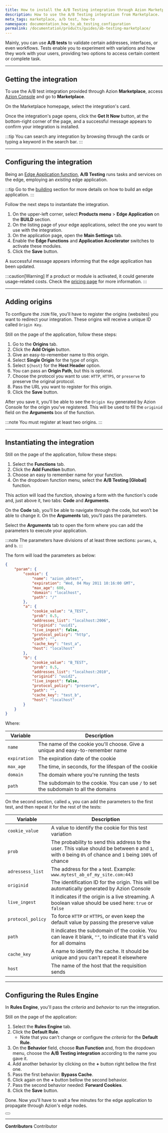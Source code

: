 ```yaml
---
title: How to install the A/B Testing integration through Azion Marketplace
description: How to use the A/B Testing integration from Marketplace.
meta_tags: marketplace, a/b test, how-to
namespace: documentation_how_to_ab_testing_configuration
permalink: /documentation/products/guides/ab-testing-marketplace/
---
```


Mainly, you can use **A/B tests** to validate certain addresses, interfaces, or even workflows. Tests enable you to experiment with variations and how they work with your users, providing two options to access certain content or complete task.

---

## Getting the integration 

To use the A/B test integration provided through Azion **Marketplace**, access [Azion Console](/en/documentation/products/guides/how-to-access-rtm/) and go to **Marketplace**.

On the Marketplace homepage, select the integration's card.

Once the integration's page opens, click the **Get It Now** button, at the bottom-right corner of the page, and a successful message appears to confirm your integration is installed.

:::tip
You can search any integration by browsing through the cards or typing a keyword in the search bar. 
:::

---

## Configuring the integration

Being an [Edge Application function](/en/documentation/products/marketplace/integrations/#edge-application-functions), **A/B Testing** runs tasks and services on the edge, employing an *existing* edge application.

:::tip
Go to the [building](/en/documentation/products/guides/build/build-an-application/) section for more details on how to build an edge application.
:::

Follow the next steps to instantiate the integration.

1. On the upper-left corner, select **Products menu** > **Edge Application** on the **BUILD** section.
2. On the listing page of your edge applications, select the one you want to use with the integration.
3. On the application page, open the **Main Settings** tab.
4. Enable the **Edge Functions** and **Application Accelerator** switches to activate these modules.
5. Click the **Save** button.

A successful message appears informing that the edge application has been updated.

:::caution[Warning]
If a product or module is activated, it could generate usage-related costs. Check the [pricing page](https://www.azion.com/en/pricing/) for more information.
:::

---

## Adding origins

To configure the `JSON` file, you'll have to register the origins (websites) you want to redirect your integration. These origins will receive a unique ID called `Origin Key`.

Still on the page of the application, follow these steps:

1. Go to the **Origins** tab.
2. Click the **Add Origin** button.
3. Give an easy-to-remember name to this origin.
4. Select **Single Origin** for the type of origin.
5. Select `${host}` for the **Host Header** option.
6. You can pass an **Origin Path**, but this is optional.
7. Choose the protocol you want to use: `HTTP`, `HTTPS`, or `preserve` to preserve the original protocol.
8. Pass the URL you want to register for this origin.
9. Click the **Save** button.

After you save it, you'll be able to see the `Origin Key` generated by Azion Console for the origin you've registered. This will be used to fill the `originid` field on the **Arguments** box of the function.

:::note
You must register at least two origins.
:::

---

## Instantiating the integration

Still on the page of the application, follow these steps:

1. Select the **Functions** tab.
2. Click the **Add Function** button.
3. Choose an easy to remember name for your function.
4. On the dropdown function menu, select the **A/B Testing [Global]** function.

This action will load the function, showing a form with the function's code and, just above it, two tabs: **Code** and **Arguments**.

On the **Code** tab, you’ll be able to navigate through the code, but won’t be able to change it. On the **Arguments** tab, you’ll pass the parameters.

Select the **Arguments** tab to open the form where you can add the parameters to execute your application.

:::note
The parameters have divisions of at least three sections: `params`, `a`, and `b`.
:::

The form will load the parameters as below:

```json
{
	"param": {
		"cookie": {
			"name": "azion_abtest",
			"expiration": "Wed, 04 May 2011 10:16:00 GMT",
			"max_age": 600,
			"domain": "localhost",
			"path": "/"
		},
		"a": {
			"cookie_value": "A_TEST",
			"prob": 0.5,
			"addresses_list": "localhost:2006",
			"originid": "uuid1",
			"live_ingest": false,
			"protocol_policy": "http",
			"path": "",
			"cache_key": "test_a",
			"host": "localhost"
		},
		"b": {
			"cookie_value": "B_TEST",
			"prob": 0.5,
			"addresses_list": "localhost:2010",
			"originid": "uuid2",
			"live_ingest": false,
			"protocol_policy": "preserve",
			"path": "",
			"cache_key": "test_b",
			"host": "localhost"
		}
	}
}
```

Where:

| Variable | Description |
|---|---|
| `name` | The name of the cookie you'll choose. Give a unique and easy-to-remember name |
| `expiration` | The expiration date of the cookie |
| `max_age` | The time, in seconds, for the lifespan of the cookie  |
| `domain` | The domain where you're running the tests |
| `path` | The subdomain to the cookie. You can use `/` to set the subdomain to all the domains |

On the second section, called `a`, you can add the parameters to the first test, and then repeat it for the rest of the tests:

| Variable | Description |
|---|---|
| `cookie_value` | A value to identify the cookie for this test variation |
| `prob` | The probability to send this address to the user. This value should be between `0` and `1`, with `0` being `0%` of chance and `1` being `100%` of chance |
| `adressess_list` | The address for the `a` test. Example: `www.mytest_ab_of_my_site.com:443` |
| `originid` | The identification ID for the origin. This will be automatically generated by Azion Console |
| `live_ingest` | It indicates if the origin is a live streaming. A boolean value should be used here: `true` or `false` |
| `protocol_policy` | To force `HTTP` or `HTTPS`, or even keep the default value by passing the preserve value |
| `path` | It indicates the subdomain of the cookie. You can leave it blank, `""`, to indicate that it's valid for all domains |
| `cache_key` | A name to identify the cache. It should be unique and you can't repeat it elsewhere |
| `host` | The name of the host that the requisition sends |

---

## Configuring the Rules Engine

In **Rules Engine**, you'll pass the *criteria* and *behavior* to run the integration.

Still on the page of the application:

1. Select the **Rules Engine** tab.
2. Click the **Default Rule**.
    - Note that you can't change or configure the *criteria* for the **Default Rule**.
3. On the **Behavior** field, choose **Run Function** and, from the dropdown menu, choose the **A/B Testing integration** according to the name you gave it.
4. Add another behavior by clicking on the **+** button right bellow the first one.
5. Pass the first behavior: **Bypass Cache**.
6. Click again on the **+** button bellow the second behavior.
7. Pass the second behavior needed: **Forward Cookies**.
8. Click the **Save** button.

Done. Now you'll have to wait a few minutes for the edge application to propagate through Azion's edge nodes.


<Button href="/en/documentation/products/guides/ab-testing/" text="go to How to configure A/B Testing reference" variant="secondary"> 

</Button>

---


**Contributors** <ContributorList>Contributor</ContributorList>
